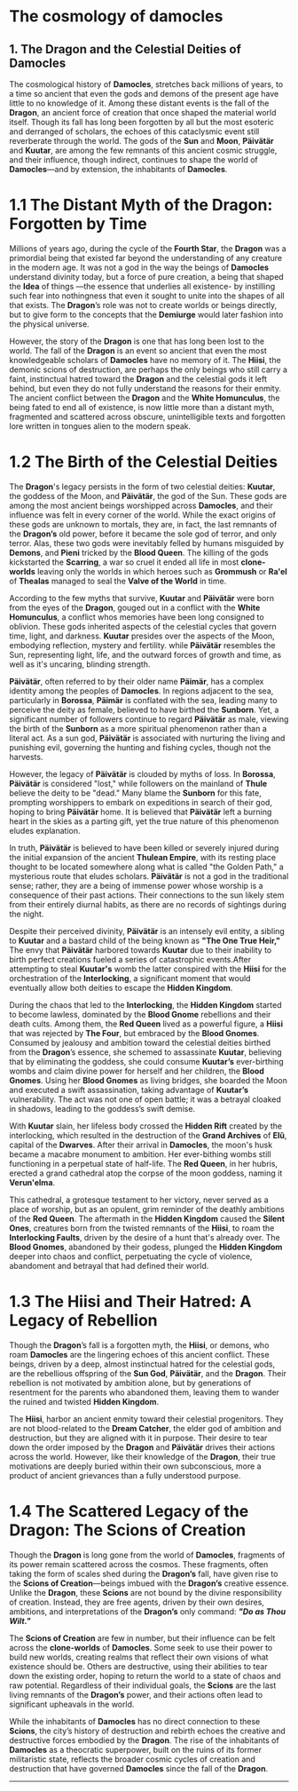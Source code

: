# **The cosmology of damocles**

## **1. The Dragon and the Celestial Deities of Damocles**

The cosmological history of **Damocles**, stretches back millions of years, to a time so ancient that even the gods and demons of the present age have little to no knowledge of it. Among these distant events is the fall of the **Dragon**, an ancient force of creation that once shaped the material world itself. Though its fall has long been forgotten by all but the most esoteric and derranged of scholars, the echoes of this cataclysmic event still reverberate through the world. The gods of the **Sun** and **Moon**, **Päivätär** and **Kuutar**, are among the few remnants of this ancient cosmic struggle, and their influence, though indirect, continues to shape the world of **Damocles**—and by extension, the inhabitants of **Damocles**.

# **1.1 The Distant Myth of the Dragon: Forgotten by Time**

Millions of years ago, during the cycle of the **Fourth Star**, the **Dragon** was a primordial being that existed far beyond the understanding of any creature in the modern age. It was not a god in the way the beings of **Damocles** understand divinity today, but a force of pure creation, a being that shaped the **Idea** of things —the essence that underlies all existence- by instilling such fear into nothingness that even it sought to unite into the shapes of all that exists. The **Dragon**’s role was not to create worlds or beings directly, but to give form to the concepts that the **Demiurge** would later fashion into the physical universe.

However, the story of the **Dragon** is one that has long been lost to the world. The fall of the **Dragon** is an event so ancient that even the most knowledgeable scholars of **Damocles** have no memory of it. The **Hiisi**, the demonic scions of destruction, are perhaps the only beings who still carry a faint, instinctual hatred toward the **Dragon** and the celestial gods it left behind, but even they do not fully understand the reasons for their enmity. The ancient conflict between the **Dragon** and the **White Homunculus**, the being fated to end all of existence, is now little more than a distant myth, fragmented and scattered across obscure, unintelligible texts and forgotten lore written in tongues alien to the modern speak.

# **1.2 The Birth of the Celestial Deities**

The **Dragon**'s legacy persists in the form of two celestial deities: **Kuutar**, the goddess of the Moon, and **Päivätär**, the god of the Sun. These gods are among the most ancient beings worshipped across **Damocles**, and their influence was felt in every corner of the world. While the exact origins of these gods are unknown to mortals, they are, in fact, the last remnants of the **Dragon’s** old power, before it became the sole god of terror, and only terror. Alas, these two gods were inevitably felled by humans misguided by **Demons**, and **Pieni** tricked by the **Blood Queen**. The killing of the gods kickstarted the **Scarring**, a war so cruel it ended all life in most **clone-worlds** leaving only the worlds in which heroes such as **Grommush** or **Ra'el** of **Thealas** managed to seal the **Valve of the World** in time.

According to the few myths that survive, **Kuutar** and **Päivätär** were born from the eyes of the **Dragon**, gouged out in a conflict with the **White Homunculus**, a conflict whos memories have been long consigned to oblivion. These gods inherited aspects of the celestial cycles that govern time, light, and darkness. **Kuutar** presides over the aspects of the Moon, embodying reflection, mystery and fertility. while **Päivätär** resembles the Sun, representing light, life, and the outward forces of growth and time, as well as it's uncaring, blinding strength.

**Päivätär**, often referred to by their older name **Päimär**, has a complex identity among the peoples of **Damocles**. In regions adjacent to the sea, particularly in **Borossa**, **Päimär** is conflated with the sea, leading many to perceive the deity as female, believed to have birthed the **Sunborn**. Yet, a significant number of followers continue to regard **Päivätär** as male, viewing the birth of the **Sunborn** as a more spiritual phenomenon rather than a literal act. As a sun god, **Päivätär** is associated with nurturing the living and punishing evil, governing the hunting and fishing cycles, though not the harvests.

However, the legacy of **Päivätär** is clouded by myths of loss. In **Borossa**, **Päivätär** is considered "lost," while followers on the mainland of **Thule** believe the deity to be "dead." Many blame the **Sunborn** for this fate, prompting worshippers to embark on expeditions in search of their god, hoping to bring **Päivätär** home. It is believed that **Päivätär** left a burning heart in the skies as a parting gift, yet the true nature of this phenomenon eludes explanation.

In truth, **Päivätär** is believed to have been killed or severely injured during the initial expansion of the ancient **Thulean Empire**, with its resting place thought to be located somewhere along what is called "the Golden Path," a mysterious route that eludes scholars. **Päivätär** is not a god in the traditional sense; rather, they are a being of immense power whose worship is a consequence of their past actions. Their connections to the sun likely stem from their entirely diurnal habits, as there are no records of sightings during the night.

Despite their perceived divinity, **Päivätär** is an intensely evil entity, a sibling to **Kuutar** and a bastard child of the being known as **"The One True Heir,"** The envy that **Päivätär** harbored towards **Kuutar** due to their inability to birth perfect creations fueled a series of catastrophic events.After attempting to steal **Kuutar's** womb the latter conspired with the **Hiisi** for the orchestration of the **Interlocking**, a significant moment that would eventually allow both deities to escape the **Hidden Kingdom**.

During the chaos that led to the **Interlocking**, the **Hidden Kingdom** started to become lawless, dominated by the **Blood Gnome** rebellions and their death cults. Among them, the **Red Queen** lived as a powerful figure, a **Hiisi** that was rejected by **The Four**, but embraced by the **Blood Gnomes**. Consumed by jealousy and ambition toward the celestial deities birthed from the **Dragon**’s essence, she schemed to assassinate **Kuutar**, believing that by eliminating the goddess, she could consume **Kuutar’s** ever-birthing wombs and claim divine power for herself and her children, the **Blood Gnomes**. Using her **Blood Gnomes** as living bridges, she boarded the Moon and executed a swift assassination, taking advantage of **Kuutar’s** vulnerability. The act was not one of open battle; it was a betrayal cloaked in shadows, leading to the goddess’s swift demise.

With **Kuutar** slain, her lifeless body crossed the **Hidden Rift** created by the interlocking, which resulted in the destruction of the **Grand Archives** of **Elû**, capital of the **Dwarves**. After their arrival in **Damocles**, the moon's husk became a macabre monument to ambition. Her ever-bithing wombs still functioning in a perpetual state of half-life. The **Red Queen**, in her hubris, erected a grand cathedral atop the corpse of the moon goddess, naming it **Verun'elma**.

This cathedral, a grotesque testament to her victory, never served as a place of worship, but as an opulent, grim reminder of the deathly ambitions of the **Red Queen**. The aftermath in the **Hidden Kingdom** caused the **Silent Ones**, creatures born from the twisted remnants of the **Hiisi**, to roam the **Interlocking Faults**, driven by the desire of a hunt that's already over. The **Blood Gnomes**, abandoned by their godess, plunged the **Hidden Kingdom** deeper into chaos and conflict, perpetuating the cycle of violence, abandoment and betrayal that had defined their world.

# **1.3 The Hiisi and Their Hatred: A Legacy of Rebellion**

Though the **Dragon**’s fall is a forgotten myth, the **Hiisi**, or demons, who roam **Damocles** are the lingering echoes of this ancient conflict. These beings, driven by a deep, almost instinctual hatred for the celestial gods, are the rebellious offspring of the **Sun God**, **Päivätär**, and the **Dragon**. Their rebellion is not motivated by ambition alone, but by generations of resentment for the parents who abandoned them, leaving them to wander the ruined and twisted **Hidden Kingdom**.

The **Hiisi**, harbor an ancient enmity toward their celestial progenitors. They are not blood-related to the **Dream Catcher**, the elder god of ambition and destruction, but they are aligned with it in purpose. Their desire to tear down the order imposed by the **Dragon** and **Päivätär** drives their actions across the world. However, like their knowledge of the **Dragon**, their true motivations are deeply buried within their own subconscious, more a product of ancient grievances than a fully understood purpose.

# **1.4 The Scattered Legacy of the Dragon: The Scions of Creation**

Though the **Dragon** is long gone from the world of **Damocles**, fragments of its power remain scattered across the cosmos. These fragments, often taking the form of scales shed during the **Dragon’s** fall, have given rise to the **Scions of Creation**—beings imbued with the **Dragon’s** creative essence. Unlike the **Dragon**, these **Scions** are not bound by the divine responsibility of creation. Instead, they are free agents, driven by their own desires, ambitions, and interpretations of the **Dragon’s** only command: **_"Do as Thou Wilt."_**

The **Scions of Creation** are few in number, but their influence can be felt across the **clone-worlds** of **Damocles**. Some seek to use their power to build new worlds, creating realms that reflect their own visions of what existence should be. Others are destructive, using their abilities to tear down the existing order, hoping to return the world to a state of chaos and raw potential. Regardless of their individual goals, the **Scions** are the last living remnants of the **Dragon’s** power, and their actions often lead to significant upheavals in the world.

While the inhabitants of **Damocles** has no direct connection to these **Scions**, the city’s history of destruction and rebirth echoes the creative and destructive forces embodied by the **Dragon**. The rise of the inhabitants of **Damocles** as a theocratic superpower, built on the ruins of its former militaristic state, reflects the broader cosmic cycles of creation and destruction that have governed **Damocles** since the fall of the **Dragon**.

---
